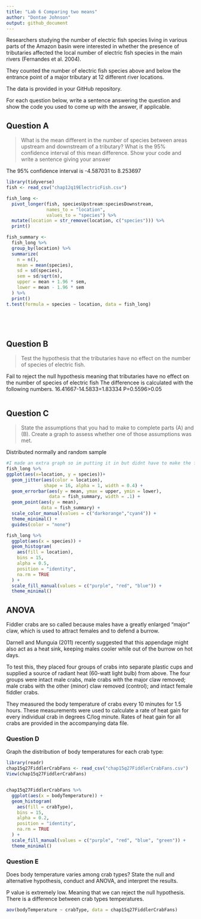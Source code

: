 ```yaml
---
title: "Lab 6 Comparing two means"
author: "Dontae Johnson"
output: github_document
---
```


Researchers studying the number of electric fish species living in various parts of the Amazon basin were interested in whether the presence of tributaries affected the local number of electric fish species in the main rivers (Fernandes et al. 2004).

They counted the number of electric fish species above and below the entrance point of a major tributary at 12 different river locations.

The data is provided in your GitHub repository.

For each question below, write a sentence answering the question and show the code you used to come up with the answer, if applicable.

## Question A

> What is the mean different in the number of species between areas upstream and downstream of a tributary? What is the 95% confidence interval of this mean difference. Show your code and write a sentence giving your answer

The 95% confidence interval is -4.587031 to 8.253697

```r

library(tidyverse)
fish <- read_csv("chap12q19ElectricFish.csv")

fish_long <- 
  pivot_longer(fish, speciesUpstream:speciesDownstream,
               names_to = "location",
               values_to = "species") %>% 
  mutate(location = str_remove(location, c("species"))) %>% 
  print()

fish_summary <-
  fish_long %>% 
  group_by(location) %>% 
  summarize(
    n = n(),
    mean = mean(species),
    sd = sd(species),
    sem = sd/sqrt(n),
    upper = mean + 1.96 * sem,
    lower = mean - 1.96 * sem
  ) %>% 
  print()
t.test(formula = species ~ location, data = fish_long)






```

## Question B

> Test the hypothesis that the tributaries have no effect on the number of species of electric fish.

Fail to reject the null hypothesis meaning that tributaries have no effect on the number of species of electric fish
The differencee is calculated with the following numbers. 16.41667-14.5833=1.83334
P=0.5596>0.05

```r


```

## Question C

> State the assumptions that you had to make to complete parts (A) and (B). Create a graph to assess whether one of those assumptions was met.

Distributed normally 
and random sample 

```r
#I made an extra graph so im putting it in but didnt have to make the first graph. 
fish_long %>%
ggplot(aes(x=location, y = species))+
  geom_jitter(aes(color = location), 
              shape = 16, alpha = 1, width = 0.4) +
  geom_errorbar(aes(y = mean, ymax = upper, ymin = lower), 
                data = fish_summary, width = .1) +
  geom_point(aes(y = mean), 
             data = fish_summary) +
  scale_color_manual(values = c("darkorange","cyan4")) +
  theme_minimal() +
  guides(color = "none")

fish_long %>% 
  ggplot(aes(x = species)) +
  geom_histogram(
    aes(fill = location), 
    bins = 15, 
    alpha = 0.5, 
    position = "identity",
    na.rm = TRUE
  ) +
  scale_fill_manual(values = c("purple", "red", "blue")) +
  theme_minimal()


```
## ANOVA

Fiddler crabs are so called because males have a greatly enlarged "major" claw, which is used to attract females and to defend a burrow.

Darnell and Munguia (2011) recently suggested that this appendage might also act as a heat sink, keeping males cooler while out of the burrow on hot days.

To test this, they placed four groups of crabs into separate plastic cups and supplied a source of radiant heat (60-watt light bulb) from above. The four groups were intact male crabs, male crabs with the major claw removed; male crabs with the other (minor) claw removed (control); and intact female fiddler crabs.

They measured the body temperature of crabs every 10 minutes for 1.5 hours. These measurements were used to calculate a rate of heat gain for every individual crab in degrees C/log minute. Rates of heat gain for all crabs are provided in the accompanying data file.

### Question D

Graph the distribution of body temperatures for each crab type:

```r
library(readr)
chap15q27FiddlerCrabFans <- read_csv("chap15q27FiddlerCrabFans.csv")
View(chap15q27FiddlerCrabFans)


chap15q27FiddlerCrabFans %>%
  ggplot(aes(x = bodyTemperature)) + 
  geom_histogram(
    aes(fill = crabType), 
    bins = 15, 
    alpha = 0.2, 
    position = "identity",
    na.rm = TRUE
  ) + 
  scale_fill_manual(values = c("purple", "red", "blue", "green")) +
  theme_minimal()

```

### Question E

Does body temperature varies among crab types? State the null and alternative hypothesis, conduct and ANOVA, and interpret the results.

P value is extremely low. Meaning that we can reject the null hypothesis. There is a difference between crab types temperatures.
```r
aov(bodyTemperature ~ crabType, data = chap15q27FiddlerCrabFans)


```